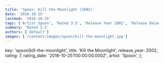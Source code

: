 ```yaml
---
title: 'Spoon: Kill the Moonlight (2002)'
date: '2016-10-25'
lastmod: '2016-10-25'
tags: ['Artist Spoon', 'Rated 3.5', 'Release Year 2002', 'Release Decade 2000']
summary: 'Rated 3.5'
authors: ['default']
images: ['/content/images/spoon|kill-the-moonlight.jpg']
---
```


  key: 'spoon|kill-the-moonlight',
  title: 'Kill the Moonlight',
  release_year: 2002,
  rating: 7,
  rating_date: '2016-10-25T00:00:00.000Z',
  artist: 'Spoon',
};

<MusicRating data={data} />

